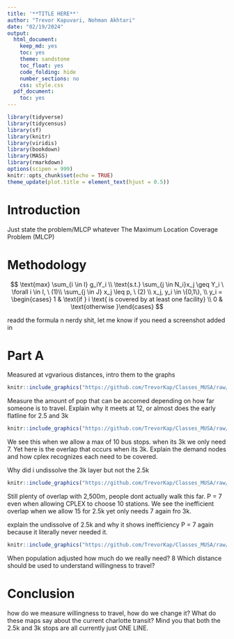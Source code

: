 ```yaml
---
title: '**TITLE HERE**'
author: "Trevor Kapuvari, Nohman Akhtari"
date: "02/19/2024"
output:
  html_document:
    keep_md: yes
    toc: yes
    theme: sandstone
    toc_float: yes
    code_folding: hide
    number_sections: no
    css: style.css
  pdf_document:
    toc: yes
---
```


```r
library(tidyverse)
library(tidycensus)
library(sf)
library(knitr)
library(viridis)
library(bookdown)
library(MASS)
library(rmarkdown)
options(scipen = 999)
knitr::opts_chunk$set(echo = TRUE)
theme_update(plot.title = element_text(hjust = 0.5))
```


# Introduction

Just state the problem/MLCP whatever The Maximum Location Coverage Problem (MLCP)

# Methodology

$$
\text{max} \sum_{i \in I} g_iY_i \\
\text{s.t.} \sum_{j \in N_i}x_j \geq Y_i \ \forall i \in I, \ (1)\\
\sum_{j \in J} x_j \leq p, \ (2) \\
x_j, y_i \in \{0,1\}, \\
y_i = \begin{cases} 1 & \text{if } i \text{ is covered by at least one facility} \\
                    0 & \text{otherwise }\end{cases}
$$

readd the formula n nerdy shit, let me know if you need a screenshot added in 


# Part A

Measured at vgvarious distances, intro them to the graphs 

```r
knitr::include_graphics("https://github.com/TrevorKap/Classes_MUSA/raw/c27c6a73146d91b8650bb14d71c8ba311181cab1/SpatialOptimization/SpatialOptHW2chart1New.png")

```


Measure the amount of pop that can be accomed depending on how far someone is to travel. 
Explain why it meets  at 12, or almost does
the early flatline for 2.5 and 3k



```r
knitr::include_graphics("https://github.com/TrevorKap/Classes_MUSA/raw/1a547eb4a4aa282760be961b8f770f284639c07c/SpatialOptimization/p10.png")

```

We see this when we allow a max of 10 bus stops. when its 3k we only need  7. Yet here is the overlap that occurs when its 3k. 
Explain the demand nodes  and how cplex recognizes each need to be covered.

Why did i undissolve the 3k layer but not the 2.5k 




```r
knitr::include_graphics("https://github.com/TrevorKap/Classes_MUSA/raw/1a547eb4a4aa282760be961b8f770f284639c07c/SpatialOptimization/p15.png")

```

Still plenty of overlap with 2,500m, people dont actually walk this far. P = 7 even when allowing CPLEX to choose 10 stations. We see the inefficient overlap when we allow 15 for 2.5k yet only needs 7 again fro 3k. 

explain the undissolve of 2.5k and why it shows inefficiency 
P = 7 again because it literally never needed it. 

```r
knitr::include_graphics("https://github.com/TrevorKap/Classes_MUSA/raw/c27c6a73146d91b8650bb14d71c8ba311181cab1/SpatialOptimization/SpatialOptHW2chart2New.png")

```

When population adjusted how much do we really need? 8
Which distance should be used to understand willingness to travel? 


# Conclusion

how do we measure willingness to travel, how do we change it? 
What do these maps say about the current charlotte transit? Mind you that both the 2.5k and 3k stops are all currently just ONE LINE. 
